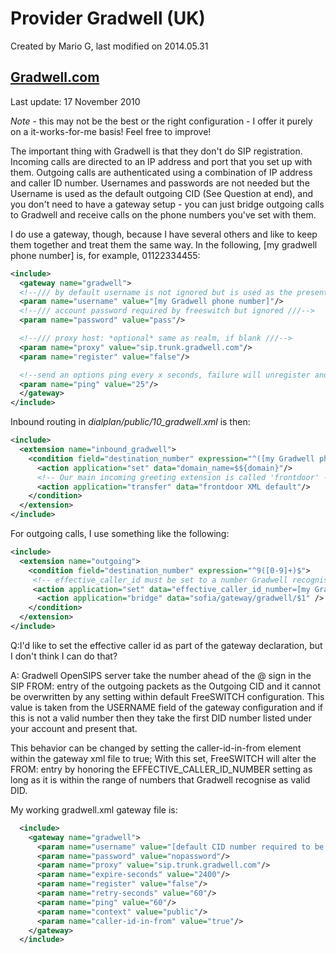 
# Provider Gradwell (UK) 

 Created by  Mario G, last modified on 2014.05.31

## [Gradwell.com](http://Gradwell.com)

Last update: 17 November 2010

_Note_ \- this may not be the best or the right configuration - I offer it purely on a it-works-for-me basis! Feel free to improve!

The important thing with Gradwell is that they don't do SIP registration. Incoming calls are directed to an IP address and port that you set up with them. Outgoing calls are authenticated using a combination of IP address and caller ID number. Usernames and passwords are not needed but the Username is used as the default outgoing CID (See Question at end), and you don't need to have a gateway setup - you can just bridge outgoing calls to Gradwell and receive calls on the phone numbers you've set with them.

I do use a gateway, though, because I have several others and like to keep them together and treat them the same way. In the following, \[my gradwell phone number\] is, for example, 01122334455:

```xml
<include>
  <gateway name="gradwell">
  <!--/// by default username is not ignored but is used as the presented outgoing Caller ID - see Question ///-->
  <param name="username" value="[my Gradwell phone number]"/>
  <!--/// account password required by freeswitch but ignored ///-->
  <param name="password" value="pass"/> 

  <!--/// proxy host: *optional* same as realm, if blank ///-->
  <param name="proxy" value="sip.trunk.gradwell.com"/>
  <param name="register" value="false"/>

  <!--send an options ping every x seconds, failure will unregister and/or mark it down-->
  <param name="ping" value="25"/>
  </gateway>
</include> 
```

Inbound routing in _dialplan/public/10\_gradwell.xml_ is then:

```xml
<include>
  <extension name="inbound_gradwell">
    <condition field="destination_number" expression="^([my Gradwell phone number])$">
      <action application="set" data="domain_name=$${domain}"/>
      <!-- Our main incoming greeting extension is called 'frontdoor' -->
      <action application="transfer" data="frontdoor XML default"/>
    </condition>
  </extension>
</include>


```

For outgoing calls, I use something like the following:

```xml
<include>
  <extension name="outgoing">      
    <condition field="destination_number" expression="^9([0-9]+)$">
     <!-- effective_caller_id must be set to a number Gradwell recognise as belonging to your account otherwise call will be rejected --> 
     <action application="set" data="effective_caller_id_number=[my Gradwell phone number]" />
      <action application="bridge" data="sofia/gateway/gradwell/$1" />
    </condition>
  </extension>
</include> 
```

Q:I'd like to set the effective caller id as part of the gateway declaration, but I don't think I can do that?

A: Gradwell OpenSIPS server take the number ahead of the @ sign in the SIP FROM: entry of the outgoing packets as the Outgoing CID and it cannot be overwritten by any setting within default FreeSWITCH configuration. This value is taken from the USERNAME field of the gateway configuration and if this is not a valid number then they take the first DID number listed under your account and present that.

This behavior can be changed by setting the caller-id-in-from element within the gateway xml file to true; With this set, FreeSWITCH will alter the FROM: entry by honoring the EFFECTIVE\_CALLER\_ID\_NUMBER setting as long as it is within the range of numbers that Gradwell recognise as valid DID.

My working gradwell.xml gateway file is:

```xml
  <include>
    <gateway name="gradwell">
      <param name="username" value="[default CID number required to be presented]"/>
      <param name="password" value="nopassword"/>
      <param name="proxy" value="sip.trunk.gradwell.com"/>
      <param name="expire-seconds" value="2400"/>
      <param name="register" value="false"/>
      <param name="retry-seconds" value="60"/>
      <param name="ping" value="60"/>
      <param name="context" value="public"/>
      <param name="caller-id-in-from" value="true"/>
    </gateway>
  </include> 
```


